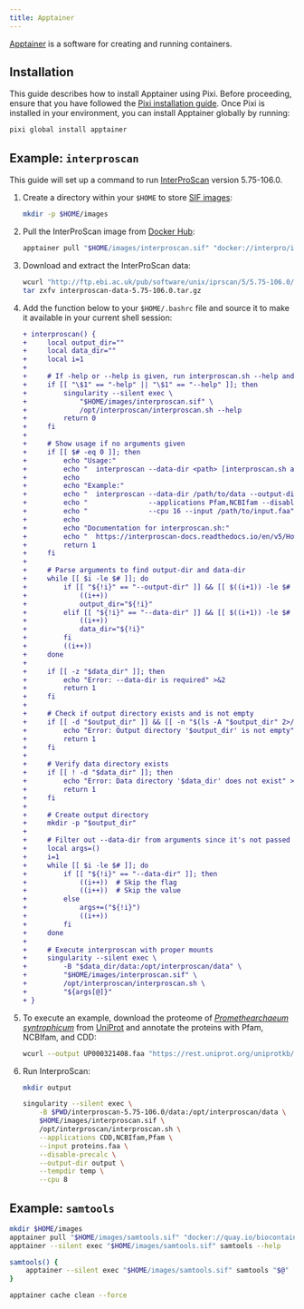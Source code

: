 ```yaml
---
title: Apptainer
---
```



[Apptainer](https://apptainer.org/) is a software for creating and running containers.

## Installation

This guide describes how to install Apptainer using Pixi. Before proceeding, ensure that you have followed the [Pixi installation guide](../pixi/). Once Pixi is installed in your environment, you can install Apptainer globally by running:

```sh
pixi global install apptainer
```

## Example: `interproscan`

This guide will set up a command to run [InterProScan](https://interproscan-docs.readthedocs.io/) version 5.75-106.0.

<Steps>

1. Create a directory within your `$HOME` to store [SIF images](https://github.com/apptainer/sif):

    ```sh
    mkdir -p $HOME/images
    ```

2. Pull the InterProScan image from [Docker Hub](https://hub.docker.com/r/interpro/interproscan):

    ```sh
    apptainer pull "$HOME/images/interproscan.sif" "docker://interpro/interproscan:5.75-106.0"
    ```
3. Download and extract the InterProScan data:

    ```sh
    wcurl "http://ftp.ebi.ac.uk/pub/software/unix/iprscan/5/5.75-106.0/alt/interproscan-data-5.75-106.0.tar.gz"
    tar zxfv interproscan-data-5.75-106.0.tar.gz
    ```

4. Add the function below to your `$HOME/.bashrc` file and source it to make it available in your current shell session:

    ```diff lang="sh" title=".bashrc"
    + interproscan() {
    +     local output_dir=""
    +     local data_dir=""
    +     local i=1
    + 
    +     # If -help or --help is given, run interproscan.sh --help and exit
    +     if [[ "\$1" == "-help" || "\$1" == "--help" ]]; then
    +         singularity --silent exec \
    +             "$HOME/images/interproscan.sif" \
    +             /opt/interproscan/interproscan.sh --help
    +         return 0
    +     fi
    + 
    +     # Show usage if no arguments given
    +     if [[ $# -eq 0 ]]; then
    +         echo "Usage:"
    +         echo "  interproscan --data-dir <path> [interproscan.sh arguments]"
    +         echo
    +         echo "Example:"
    +         echo "  interproscan --data-dir /path/to/data --output-dir /path/to/output \\"
    +         echo "               --applications Pfam,NCBIfam --disable-precalc \\"
    +         echo "               --cpu 16 --input /path/to/input.faa"
    +         echo
    +         echo "Documentation for interproscan.sh:"
    +         echo "  https://interproscan-docs.readthedocs.io/en/v5/HowToRun.html"
    +         return 1
    +     fi
    +     
    +     # Parse arguments to find output-dir and data-dir
    +     while [[ $i -le $# ]]; do
    +         if [[ "${!i}" == "--output-dir" ]] && [[ $((i+1)) -le $# ]]; then
    +             ((i++))
    +             output_dir="${!i}"
    +         elif [[ "${!i}" == "--data-dir" ]] && [[ $((i+1)) -le $# ]]; then
    +             ((i++))
    +             data_dir="${!i}"
    +         fi
    +         ((i++))
    +     done
    + 
    +     if [[ -z "$data_dir" ]]; then
    +         echo "Error: --data-dir is required" >&2
    +         return 1
    +     fi
    + 
    +     # Check if output directory exists and is not empty
    +     if [[ -d "$output_dir" ]] && [[ -n "$(ls -A "$output_dir" 2>/dev/null)" ]]; then
    +         echo "Error: Output directory '$output_dir' is not empty" >&2
    +         return 1
    +     fi
    + 
    +     # Verify data directory exists
    +     if [[ ! -d "$data_dir" ]]; then
    +         echo "Error: Data directory '$data_dir' does not exist" >&2
    +         return 1
    +     fi
    + 
    +     # Create output directory
    +     mkdir -p "$output_dir"
    + 
    +     # Filter out --data-dir from arguments since it's not passed to interproscan.sh
    +     local args=()
    +     i=1
    +     while [[ $i -le $# ]]; do
    +         if [[ "${!i}" == "--data-dir" ]]; then
    +             ((i++))  # Skip the flag
    +             ((i++))  # Skip the value
    +         else
    +             args+=("${!i}")
    +             ((i++))
    +         fi
    +     done
    + 
    +     # Execute interproscan with proper mounts
    +     singularity --silent exec \
    +         -B "$data_dir/data:/opt/interproscan/data" \
    +         "$HOME/images/interproscan.sif" \
    +         /opt/interproscan/interproscan.sh \
    +         "${args[@]}"
    + }
    ```

5. To execute an example, download the proteome of [*Promethearchaeum syntrophicum*](https://www.ncbi.nlm.nih.gov/datasets/taxonomy/2594042/) from [UniProt](https://www.uniprot.org/proteomes/UP000321408) and annotate the proteins with Pfam, NCBIfam, and CDD:

    ```sh
    wcurl --output UP000321408.faa "https://rest.uniprot.org/uniprotkb/stream?format=fasta&query=%28%28proteome%3AUP000321408%29%29"
    ```

4. Run InterproScan:

    ```sh 
    mkdir output

    singularity --silent exec \
        -B $PWD/interproscan-5.75-106.0/data:/opt/interproscan/data \
        $HOME/images/interproscan.sif \
        /opt/interproscan/interproscan.sh \
        --applications CDD,NCBIfam,Pfam \
        --input proteins.faa \
        --disable-precalc \
        --output-dir output \
        --tempdir temp \
        --cpu 8
    ```

</Steps>

## Example: `samtools`

```sh
mkdir $HOME/images
apptainer pull "$HOME/images/samtools.sif" "docker://quay.io/biocontainers/samtools:1.22.1--h96c455f_0"
apptainer --silent exec "$HOME/images/samtools.sif" samtools --help
```

```sh
samtools() {
    apptainer --silent exec "$HOME/images/samtools.sif" samtools "$@"
}
```

```sh
apptainer cache clean --force
```
